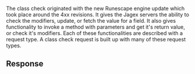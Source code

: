 The class check originated with the new Runescape engine update which took place around the 4xx revisions. It gives the Jagex servers the ability to check the modifiers, update, or fetch the value for a field. It also gives functionality to invoke a method with parameters and get it's return value, or check it's modifiers. Each of these functionalities are described with a request type. A class check request is built up with many of these request types.

== Response ==